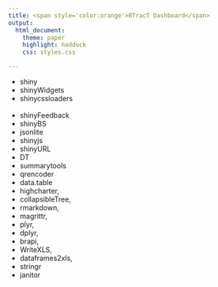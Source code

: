 ```yaml
---
title: <span style='color:orange'>BTracT Dashboard</span>
output:
  html_document:
    theme: paper
    highlight: haddock 
    css: styles.css

---
```


+ shiny <br> 
+ shinyWidgets <br> 
+ shinycssloaders <br>  
+ shinyFeedback <br> 
+ shinyBS <br>
+ jsonlite <br>
+ shinyjs <br>
+ shinyURL <br>
+ DT <br>
+ summarytools <br>
+ qrencoder <br>
+ data.table <br>
+ highcharter, 
+ collapsibleTree, 
+ rmarkdown,
+ magrittr,
+ plyr, 
+ dplyr, 
+ brapi, 
+ WriteXLS,
+ dataframes2xls,
+ stringr
+ janitor